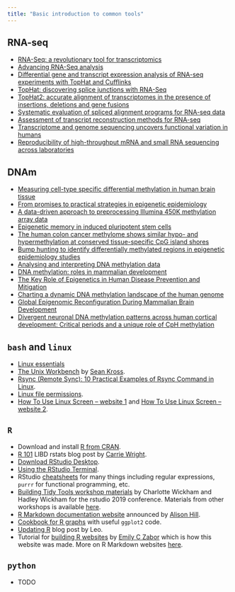 ```yaml
---
title: "Basic introduction to common tools"
---
```


## RNA-seq

* [RNA-Seq: a revolutionary tool for transcriptomics](https://www.nature.com/articles/nrg2484)
* [Advancing RNA-Seq analysis](https://www.nature.com/articles/nbt0510-421)
* [Differential gene and transcript expression analysis of RNA-seq experiments with TopHat and Cufflinks](https://www.nature.com/articles/nprot.2012.016)
* [TopHat: discovering splice junctions with RNA-Seq](https://academic.oup.com/bioinformatics/article/25/9/1105/203994)
* [TopHat2: accurate alignment of transcriptomes in the presence of insertions, deletions and gene fusions](https://genomebiology.biomedcentral.com/articles/10.1186/gb-2013-14-4-r36)
* [Systematic evaluation of spliced alignment programs for RNA-seq data](https://www.nature.com/articles/nmeth.2722)
* [Assessment of transcript reconstruction methods for RNA-seq](https://www.nature.com/articles/nmeth.2714)
* [Transcriptome and genome sequencing uncovers functional variation in humans](https://www.nature.com/articles/nature12531)
* [Reproducibility of high-throughput mRNA and small RNA sequencing across laboratories](https://www.nature.com/articles/nbt.2702)

## DNAm

* [Measuring cell-type specific differential methylation in human brain tissue](https://genomebiology.biomedcentral.com/articles/10.1186/gb-2013-14-8-r94)
* [From promises to practical strategies in epigenetic epidemiology](https://www.nature.com/articles/nrg3405)
* [A data-driven approach to preprocessing Illumina 450K methylation array data](https://bmcgenomics.biomedcentral.com/articles/10.1186/1471-2164-14-293)
* [Epigenetic memory in induced pluripotent stem cells](https://www.nature.com/articles/nature09342)
* [The human colon cancer methylome shows similar hypo- and hypermethylation at conserved tissue-specific CpG island shores](https://www.nature.com/articles/ng.298)
* [Bump hunting to identify differentially methylated regions in epigenetic epidemiology studies](https://www.ncbi.nlm.nih.gov/pmc/articles/PMC3304533/)
* [Analysing and interpreting DNA methylation data](https://www.nature.com/articles/nrg3273)
* [DNA methylation: roles in mammalian development](https://www.nature.com/articles/nrg3354)
* [The Key Role of Epigenetics in Human Disease Prevention and Mitigation](https://www.nejm.org/doi/full/10.1056/NEJMra1402513)
* [Charting a dynamic DNA methylation landscape of the human genome](https://www.nature.com/articles/nature12433)
* [Global Epigenomic Reconfiguration During Mammalian Brain Development](https://science.sciencemag.org/content/341/6146/1237905.long)
* [Divergent neuronal DNA methylation patterns across human cortical development: Critical periods and a unique role of CpH methylation](https://www.biorxiv.org/content/10.1101/428391v2.full)

## `bash` and `linux`

* [Linux essentials](https://faculty.ucr.edu/~tgirke/Documents/UNIX/linux_manual.html)
* [The Unix Workbench](https://seankross.com/the-unix-workbench/) by [Sean Kross](http://seankross.com).
* [Rsync (Remote Sync): 10 Practical Examples of Rsync Command in Linux](https://www.tecmint.com/rsync-local-remote-file-synchronization-commands/).
* [Linux file permissions](http://windowsbulletin.com/filepermissions/).
* [How To Use Linux Screen -- website 1](https://linuxize.com/post/how-to-use-linux-screen/) and [How To Use Linux Screen -- website 2](https://www.rackaid.com/blog/linux-screen-tutorial-and-how-to/).

## `R`

* Download and install [R from CRAN](https://cran.r-project.org/).
* [R 101](http://research.libd.org/rstatsclub/post/r_101/#.XXfwU5NKi50) LIBD rstats blog post by [Carrie Wright](https://carriewright11.github.io/).
* [Download RStudio Desktop](https://www.rstudio.com/products/rstudio/#Desktop).
* [Using the RStudio Terminal](https://support.rstudio.com/hc/en-us/articles/115010737148-Using-the-RStudio-Terminal).
* RStudio [cheatsheets](https://www.rstudio.com/resources/cheatsheets/) for many things including regular expressions, `purrr` for functional programming, etc.
* [Building Tidy Tools workshop materials](https://rstd.io/tidytools19) by Charlotte Wickham and Hadley Wickham for the rstudio 2019 conference. Materials from other workshops is available [here](https://blog.rstudio.com/2019/02/06/rstudio-conf-2019-workshops/).
* [R Markdown documentation website](https://rmarkdown.rstudio.com/docs/) announced by [Alison Hill](https://twitter.com/apreshill/status/1171290891157307392?s=20).
* [Cookbook for R graphs](http://www.cookbook-r.com/Graphs/) with useful `ggplot2` code.
* [Updating R](http://lcolladotor.github.io/2017/05/04/updating-r/#.XXf3hZNKi50) blog post by Leo.
* Tutorial for [building R websites](http://www.emilyzabor.com/tutorials/rmarkdown_websites_tutorial.html) by [Emily C Zabor](http://www.emilyzabor.com/) which is how this website was made. More on R Markdown websites [here](https://bookdown.org/yihui/rmarkdown/rmarkdown-site.html).

## `python`

* TODO
